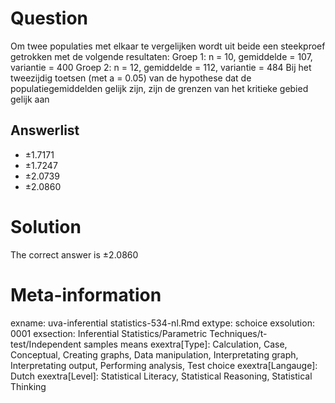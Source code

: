 Question
========

Om twee populaties met elkaar te vergelijken wordt uit beide een steekproef getrokken met de volgende resultaten:
Groep 1: n = 10, gemiddelde = 107, variantie = 400
Groep 2: n = 12, gemiddelde = 112, variantie = 484
Bij het tweezijdig toetsen (met a = 0.05) van de hypothese dat de populatiegemiddelden gelijk zijn, zijn de grenzen van het kritieke gebied gelijk aan

Answerlist
----------
* &#177;1.7171
* &#177;1.7247
* &#177;2.0739
* &#177;2.0860

Solution
========

The correct answer is  &#177;2.0860

Meta-information
================
exname: uva-inferential statistics-534-nl.Rmd
extype: schoice
exsolution: 0001
exsection: Inferential Statistics/Parametric Techniques/t-test/Independent samples means
exextra[Type]: Calculation, Case, Conceptual, Creating graphs, Data manipulation, Interpretating graph, Interpretating output, Performing analysis, Test choice
exextra[Langauge]: Dutch
exextra[Level]: Statistical Literacy, Statistical Reasoning, Statistical Thinking
